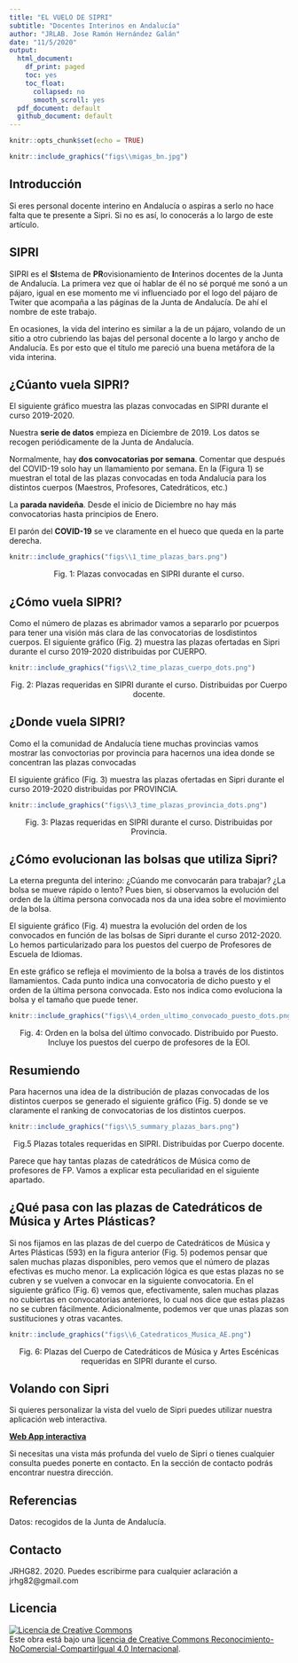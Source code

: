 ```yaml
---
title: "EL VUELO DE SIPRI"
subtitle: "Docentes Interinos en Andalucía"
author: "JRLAB. Jose Ramón Hernández Galán"
date: "11/5/2020"
output:
  html_document:
    df_print: paged
    toc: yes
    toc_float:
      collapsed: no
      smooth_scroll: yes
  pdf_document: default
  github_document: default
---
```


```r
knitr::opts_chunk$set(echo = TRUE)
```


```r
knitr::include_graphics("figs\\migas_bn.jpg")
```

## Introducción

Si eres personal docente interino en Andalucía o aspiras a serlo no hace falta que te presente a Sipri. Si no es así, lo conocerás a lo largo de este artículo.


## SIPRI

SIPRI es el **SI**stema de **PR**ovisionamiento de **I**nterinos docentes de la Junta de Andalucía. La primera vez que oí hablar de él no sé porqué me sonó a un pájaro, igual en ese momento me vi influenciado por el logo del pájaro de Twiter que acompaña a las páginas de la Junta de Andalucía. De ahí el nombre de este trabajo.

En ocasiones, la vida del interino es similar a la de un pájaro, volando de un sitio a otro cubriendo las bajas del personal docente a lo largo y ancho de Andalucía. Es por esto que el título me pareció una buena metáfora de la vida interina.


## ¿Cúanto vuela SIPRI?
El siguiente gráfico muestra las plazas convocadas en SIPRI durante el curso 2019-2020.

Nuestra **serie de datos** empieza en Diciembre de 2019. Los datos se recogen periódicamente de la Junta de Andalucía.

Normalmente, hay **dos convocatorias por semana**. Comentar que después del COVID-19 solo hay un llamamiento por semana. En la (Figura 1) se muestran el total de las plazas convocadas en toda Andalucía para los distintos cuerpos (Maestros, Profesores, Catedráticos, etc.)

La **parada navideña**. Desde el inicio de Diciembre no hay más convocatorias hasta principios de Enero.

El parón del **COVID-19** se ve claramente en el hueco que queda en la parte derecha.

```r
knitr::include_graphics("figs\\1_time_plazas_bars.png")
```

<center> 
Fig. 1: Plazas convocadas en SIPRI durante el curso.
</center>

## ¿Cómo vuela SIPRI?

Como el número de plazas es abrimador vamos a separarlo por pcuerpos para tener una visión más clara de las convocatorias de losdistintos cuerpos. El siguiente gráfico (Fig. 2) muestra las plazas ofertadas en Sipri durante el curso 2019-2020 distribuidas por CUERPO.

```r
knitr::include_graphics("figs\\2_time_plazas_cuerpo_dots.png")
```
<center> 
Fig. 2: Plazas requeridas en SIPRI durante el curso. Distribuidas por Cuerpo docente.
</center>

## ¿Donde vuela SIPRI?
Como el la comunidad de Andalucía tiene muchas provincias vamos mostrar las convoctorias por provincia para hacernos una idea donde se concentran las plazas convocadas

El siguiente gráfico (Fig. 3) muestra las plazas ofertadas en Sipri durante el curso 2019-2020 distribuidas por PROVINCIA.

```r
knitr::include_graphics("figs\\3_time_plazas_provincia_dots.png")
```
<center> 
Fig. 3: Plazas requeridas en SIPRI durante el curso. Distribuidas por Provincia.
</center>


## ¿Cómo evolucionan las bolsas que utiliza Sipri?
La eterna pregunta del interino: ¿Cúando me convocarán para trabajar? ¿La bolsa se mueve rápido o lento? Pues bien, si observamos la evolución del orden de la última persona convocada nos da una idea sobre el movimiento de la bolsa.

El siguiente gráfico (Fig. 4) muestra la evolución del orden de los convocados en función de las bolsas de Sipri durante el curso 2012-2020. Lo hemos particularizado para los puestos del cuerpo de Profesores de Escuela de Idiomas.

En este gráfico se refleja el movimiento de la bolsa a través de los distintos llamamientos. Cada punto indica una convocatoria de dicho puesto y el orden de la última persona convocada. Esto nos indica como evoluciona la bolsa y el tamaño que puede tener.


```r
knitr::include_graphics("figs\\4_orden_ultimo_convocado_puesto_dots.png")
```
<center> 
Fig. 4: Orden en la bolsa del último convocado. Distribuido por Puesto. Incluye los puestos del cuerpo de profesores de la EOI.
</center>

## Resumiendo

Para hacernos una idea de la distribución de plazas  convocadas de los distintos cuerpos se generado el siguiente gráfico (Fig. 5) donde se ve claramente el ranking de convocatorias de los distintos cuerpos.

```r
knitr::include_graphics("figs\\5_summary_plazas_bars.png")
```
<center> 
Fig.5 Plazas totales requeridas en SIPRI. Distribuidas por Cuerpo docente.
</center>

Parece que hay tantas plazas de catedráticos de Música como de profesores de FP. Vamos a explicar esta peculiaridad en el siguiente apartado.

## ¿Qué pasa con las plazas de Catedráticos de Música y Artes Plásticas?

Si nos fijamos en las plazas de del cuerpo de Catedráticos de Música y Artes Plásticas (593) en la figura anterior (Fig. 5) podemos pensar que salen muchas plazas disponibles, pero vemos que el número de plazas efectivas es mucho menor. La explicación lógica es que estas plazas no se cubren y se vuelven a convocar en la siguiente convocatoria.
En el siguiente gráfico (Fig. 6) vemos que, efectivamente, salen muchas plazas no cubiertas en convocatorias anteriores, lo cual nos dice que estas plazas no se cubren fácilmente. Adicionalmente, podemos ver que unas plazas son sustituciones y otras vacantes.

```r
knitr::include_graphics("figs\\6_Catedraticos_Musica_AE.png")
```
<center> 
Fig. 6: Plazas del Cuerpo de Catedráticos de Música y Artes Escénicas requeridas en SIPRI durante el curso.
</center>

## Volando con Sipri

Si quieres personalizar la vista del vuelo de Sipri puedes utilizar nuestra aplicación web interactiva.

[**Web App interactiva**](https://jrlab.shinyapps.io/sipri)

Si necesitas una vista más profunda del vuelo de Sipri o tienes cualquier consulta puedes ponerte en contacto. En la sección de contacto podrás encontrar nuestra dirección.


## Referencias
Datos: recogidos de la Junta de Andalucía.

## Contacto
JRHG82. 2020. Puedes escribirme para cualquier aclaración a  jrhg82@gmail.com

## Licencia

<a rel="license" href="http://creativecommons.org/licenses/by-nc-sa/4.0/"><img alt="Licencia de Creative Commons" style="border-width:0" src="https://i.creativecommons.org/l/by-nc-sa/4.0/88x31.png" /></a><br />Este obra está bajo una <a rel="license" href="http://creativecommons.org/licenses/by-nc-sa/4.0/">licencia de Creative Commons Reconocimiento-NoComercial-CompartirIgual 4.0 Internacional</a>.

